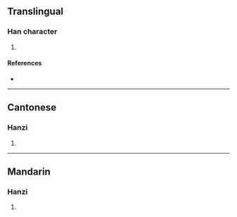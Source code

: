 {{also|杂}}
{{character info/new}}
==Translingual==

===Han character===
{{Han char|rn=75|rad=木|as=02|sn=6|four=44917|canj=DKN,XDKN|ids=⿰木九}}

# {{defn|Han|sort=木02}}

====References====
* {{Han ref|kx=0510.110|dkj=14434|dj=0894.090|hdz=21155.060|uh=6739|ud=26425|bh=C9F0|bd=51696}}

----

==Cantonese==

===Hanzi===
{{yue-hanzi|jyut=[[gwai2]], [[kau4]]|y=gwai2, kau4}}

# {{defn|lang=yue|sort=木02}}

----

==Mandarin==

===Hanzi===
{{cmn-hanzi|pin=[[guǐ]] ([[gui3]]), [[qiú]] ([[qiu2]])|wg=kuei<sup>3</sup>, ch'iu<sup>2</sup>}}

# {{defn|lang=cmn|sort=木02}}